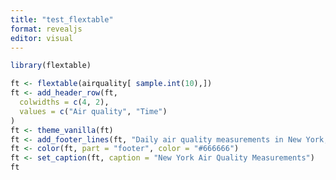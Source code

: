 ```yaml
---
title: "test_flextable"
format: revealjs
editor: visual
---
```


```r
library(flextable)
```

```r
ft <- flextable(airquality[ sample.int(10),])
ft <- add_header_row(ft,
  colwidths = c(4, 2),
  values = c("Air quality", "Time")
)
ft <- theme_vanilla(ft)
ft <- add_footer_lines(ft, "Daily air quality measurements in New York, May to September 1973.")
ft <- color(ft, part = "footer", color = "#666666")
ft <- set_caption(ft, caption = "New York Air Quality Measurements")
ft
```
